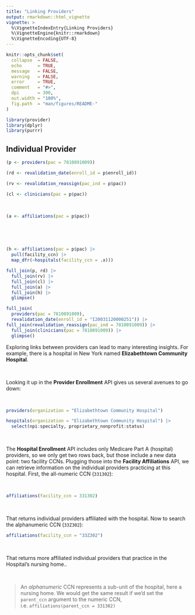 ```yaml
---
title: "Linking Providers"
output: rmarkdown::html_vignette
vignette: >
  %\VignetteIndexEntry{Linking Providers}
  %\VignetteEngine{knitr::rmarkdown}
  %\VignetteEncoding{UTF-8}
---
```


```r
knitr::opts_chunk$set(
  collapse  = FALSE,
  echo      = TRUE, 
  message   = FALSE, 
  warning   = FALSE,
  error     = TRUE,
  comment   = "#>",
  dpi       = 300, 
  out.width = "100%",
  fig.path  = "man/figures/README-"
)
```

```r
library(provider)
library(dplyr)
library(purrr)
```


## Individual Provider

```r
(p <- providers(pac = 7810891009))
```
```r
(rd <- revalidation_date(enroll_id = p$enroll_id))
```
```r
(rv <- revalidation_reassign(pac_ind = p$pac))
```
```r
(cl <- clinicians(pac = p$pac))
```
<br>

```r
(a <- affiliations(pac = p$pac))
```

<br>

<br>

```r
(h <- affiliations(pac = p$pac) |> 
  pull(facility_ccn) |>
  map_dfr(~hospitals(facility_ccn = .x)))
```



```r
full_join(p, rd) |> 
  full_join(rv) |> 
  full_join(cl) |> 
  full_join(a) |> 
  full_join(h) |> 
  glimpse()

```

```r
full_join(
  providers(pac = 7810891009), 
  revalidation_date(enroll_id = "I20031120000251")) |> 
full_join(revalidation_reassign(pac_ind = 7810891009)) |> 
  full_join(clinicians(pac = 7810891009)) |> 
  glimpse()
```







Exploring links between providers can lead to many interesting insights. For example, there is a hospital in New York named **Elizabethtown Community Hospital**. 

<br>

Looking it up in the **Provider Enrollment** API gives us several avenues to go down:

<br>

```r
providers(organization = "Elizabethtown Community Hospital")
```



```r
hospitals(organization = "Elizabethtown Community Hospital") |> 
  select(npi:specialty, proprietary_nonprofit:status)
```

<br>

The **Hospital Enrollment** API includes only Medicare Part A (hospital) providers, so we only get two rows back, but those include a new data point: two facility CCNs. Plugging those into the **Facility Affiliations** API, we can retrieve information on the individual providers practicing at this hospital. First, the all-numeric CCN (`331302`):

<br>

```r
affiliations(facility_ccn = 331302)
```


<br>

That returns individual providers affiliated with the hospital. Now to search the alphanumeric CCN (`33Z302`):


```r
affiliations(facility_ccn = "33Z302")
```

<br>

That returns more affiliated individual providers that practice in the Hospital's nursing home..

<br>

> An *alphanumeric* CCN represents a sub-unit of the hospital, here a nursing home. We would get the same result if we'd set the `parent_ccn` argument to the numeric CCN, i.e. `affiliations(parent_ccn = 331302)`

